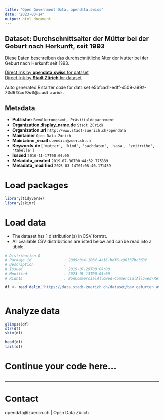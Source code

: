 ```yaml
---
title: "Open Government Data, opendata.swiss"
date: "2023-03-14"
output: html_document
---
```


## Dataset: Durchschnittsalter der Mütter bei der Geburt nach Herkunft, seit 1993

Diese Daten beschreiben das durchschnittliche Alter der Mutter bei der Geburt nach Herkunft seit 1993.

[Direct link by **opendata.swiss** for dataset](https://opendata.swiss/de/dataset/durchschnittsalter-der-mutter-bei-der-geburt-nach-herkunft-seit-19931)<br>
[Direct link by **Stadt Zürich** for dataset](https://data.stadt-zuerich.ch/dataset/bev_geburten_avg-alter-mutter_herkunft_od4070)

Auto generated R starter code for data set e5bfaad1-edff-4509-a992-73d6f8cdf0c6@stadt-zurich.

## Metadata

- **Publisher** `Bevölkerungsamt, Präsidialdepartement`
- **Organization.display_name.de** `Stadt Zürich`
- **Organization.url** `http://www.stadt-zuerich.ch/opendata`
- **Maintainer** `Open Data Zürich`
- **Maintainer_email** `opendata@zuerich.ch`
- **Keywords.de** `['mutter', 'kind', 'sachdaten', 'sasa', 'zeitreihe', 'tabelle']`
- **Issued** `2016-11-17T00:00:00`
- **Metadata_created** `2019-07-30T00:44:32.775889`
- **Metadata_modified** `2023-03-14T01:08:40.171439`


# Load packages

```r

library(tidyverse)
library(skimr)

```

# Load data

-   The dataset has 1 distribution(s) in CSV format.
-   All available CSV distributions are listed below and can be read into a tibble.

```r

# Distribution 0
# Package_id               : 2099c0b4-106f-4e16-bdf6-c90337bc360f
# Description              : 
# Issued                   : 2019-07-29T00:00:00
# Modified                 : 2023-03-13T00:00:00
# Rights                   : NonCommercialAllowed-CommercialAllowed-ReferenceNotRequired

df <- read_delim('https://data.stadt-zuerich.ch/dataset/bev_geburten_avg-alter-mutter_herkunft_od4070/download/BEV407OD4070.csv')



```

# Analyze data

```r

glimpse(df)
str(df)
skim(df)

head(df)
tail(df)

```

# Continue your code here...

```r

```

------------------------------------------------------------------------

# Contact

opendata@zuerich.ch | Open Data Zürich
